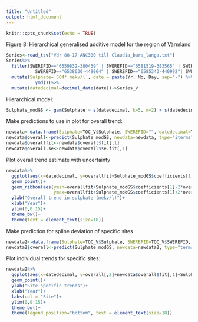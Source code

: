 ---
title: "Untitled"
output: html_document
---

```{r setup, include=FALSE}
knitr::opts_chunk$set(echo = TRUE)
```

Figure 8: Hierarchical generalised additive model for the region of Värmland
```{r}
Series<-read_tsv("Vdr 88-17 ANC300 till Claudia_bara_langa.txt")
Series%>%
  filter(SWEREFID=="6559832-380439" | SWEREFID=="6581519-383565" | SWEREFID=="6585489-420879" | SWEREFID=="6586310-399589" | SWEREFID=="6591038-411956"| SWEREFID=="6635190-525485" |
           SWEREFID=="6538630-449064" | SWEREFID=="6585343-440992"| SWEREFID=="6652237-421507")%>%
  mutate(Sulphate=`SO4* mekv/l`, date = paste(Yr, Mo, Day, sep="-") %>% 
           ymd())%>%
  mutate(datedecimal=decimal_date(date))->Series_V
```

Hierarchical model:
```{r}
Sulphate_modGS <- gam(Sulphate ~ s(datedecimal, k=5, m=2) + s(datedecimal, as.factor(SWEREFID) , k=5, bs="fs", m=2), data=Series_V, method="REML")
```

Make predictions to use in plot for overall trend:
```{r}
newdata<-data.frame(Sulphate=TOC_V$Sulphate, SWEREFID="", datedecimal=TOC_V$datedecimal)
newdata$overall<-predict(Sulphate_modGS, newdata=newdata, type="iterms", se.fit=TRUE)
newdata$overallfit<-newdata$overall$fit[,1]
newdata$overall.se<-newdata$overall$se.fit[,1]
```

Plot overall trend estimate with uncertainty
```{r}
newdata%>%
  ggplot(aes(x=datedecimal, y=overallfit+Sulphate_modGS$coefficients[1]))+
  geom_point()+
  geom_ribbon(aes(ymin=overallfit+Sulphate_modGS$coefficients[1]-2*overall.se,
                  ymax=overallfit+Sulphate_modGS$coefficients[1]+2*overall.se), alpha=0.25, lwd=2)+
  ylab("Overall trend in sulphate (mekv/l)")+
  xlab("Year")+
  ylim(0,0.15)+
  theme_bw()+
  theme(text = element_text(size=18))
```

Make prediction for spline deviation of specific sites

```{r}
newdata2<-data.frame(Sulphate=TOC_V$Sulphate, SWEREFID=TOC_V$SWEREFID, datedecimal=TOC_V$datedecimal)
newdata2$overall<-predict(Sulphate_modGS, newdata=newdata2, type="terms")
```

Plot individual trends for specific sites:
```{r}
newdata2%>%
  ggplot(aes(x=datedecimal, y=overall[,2]+newdata$overall$fit[,1]+Sulphate_modGS$coefficients[1], col=as.factor(SWEREFID)))+
  geom_point()+
  ylab("Site specific trends")+
  xlab("Year")+
  labs(col = "Site")+
  ylim(0,0.15)+
  theme_bw()+
  theme(legend.position="bottom", text = element_text(size=18))
```

